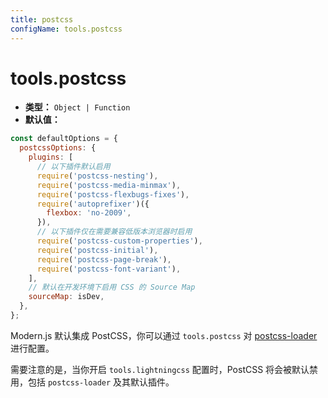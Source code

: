 ```yaml
---
title: postcss
configName: tools.postcss
---
```


# tools.postcss

- **类型：** `Object | Function`
- **默认值：**

```js
const defaultOptions = {
  postcssOptions: {
    plugins: [
      // 以下插件默认启用
      require('postcss-nesting'),
      require('postcss-media-minmax'),
      require('postcss-flexbugs-fixes'),
      require('autoprefixer')({
        flexbox: 'no-2009',
      }),
      // 以下插件仅在需要兼容低版本浏览器时启用
      require('postcss-custom-properties'),
      require('postcss-initial'),
      require('postcss-page-break'),
      require('postcss-font-variant'),
    ],
    // 默认在开发环境下启用 CSS 的 Source Map
    sourceMap: isDev,
  },
};
```

Modern.js 默认集成 PostCSS，你可以通过 `tools.postcss` 对 [postcss-loader](https://github.com/webpack-contrib/postcss-loader) 进行配置。

需要注意的是，当你开启 `tools.lightningcss` 配置时，PostCSS 将会被默认禁用，包括 `postcss-loader` 及其默认插件。


<RsbuildConig />
